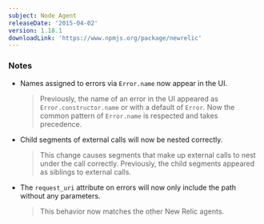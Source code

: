 ```yaml
---
subject: Node Agent
releaseDate: '2015-04-02'
version: 1.18.1
downloadLink: 'https://www.npmjs.org/package/newrelic'
---
```


### Notes

* Names assigned to errors via `Error.name` now appear in the UI.

  > Previously, the name of an error in the UI appeared as `Error.constructor.name` or with a default of `Error`. Now the common pattern of `Error.name` is respected and takes precedence.
* Child segments of external calls will now be nested correctly.

  > This change causes segments that make up external calls to nest under the call correctly. Previously, the child segments appeared as siblings to external calls.
* The `request_uri` attribute on errors will now only include the path without any parameters.

  > This behavior now matches the other New Relic agents.
